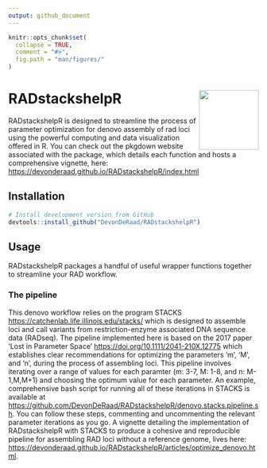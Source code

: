 ```yaml
---
output: github_document
---
```


<!-- README.md is generated from README.Rmd. Please edit that file -->

```r
knitr::opts_chunk$set(
  collapse = TRUE,
  comment = "#>",
  fig.path = "man/figures/"
)
```

# RADstackshelpR <img src="man/figures/logo.png" align="right" alt="" width="120" />


RADstackshelpR is designed to streamline the process of parameter optimization for denovo assembly of rad loci using the powerful computing and data visualization offered in R. You can check out the pkgdown website associated with the package, which details each function and hosts a comprehensive vignette, here: <https://devonderaad.github.io/RADstackshelpR/index.html>

## Installation

```r
# Install development version from GitHub
devtools::install_github("DevonDeRaad/RADstackshelpR")
```

## Usage
RADstackshelpR packages a handful of useful wrapper functions together to streamline your RAD workflow.

### The pipeline
This denovo workflow relies on the program STACKS <https://catchenlab.life.illinois.edu/stacks/> which is designed to assemble loci and call variants from restriction-enzyme associated DNA sequence data (RADseq). The pipeline implemented here is based on the 2017 paper 'Lost in Parameter Space' <https://doi.org/10.1111/2041-210X.12775> which establishes clear recommendations for optimizing the parameters 'm', 'M', and 'n', during the process of assembling loci. This pipeline involves iterating over a range of values for each paramter (m: 3-7, M: 1-8, and n: M-1,M,M+1) and choosing the optimum value for each parameter. An example, comprehensive bash script for running all of these iterations in STACKS is available at <https://github.com/DevonDeRaad/RADstackshelpR/denovo.stacks.pipeline.sh>. You can follow these steps, commenting and uncommenting the relevant parameter iterations as you go. A vignette detailing the implementation of RADstackshelpR with STACKS to produce a cohesive and reproducible pipeline for assembling RAD loci without a reference genome, lives here: <https://devonderaad.github.io/RADstackshelpR/articles/optimize_denovo.html>.

